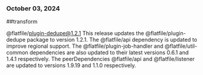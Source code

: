 ### October 03, 2024
##transform

@flatfile/plugin-dedupe@1.2.1
This release updates the @flatfile/plugin-dedupe package to version 1.2.1. The @flatfile/api dependency is updated to improve regional support. The @flatfile/plugin-job-handler and @flatfile/util-common dependencies are also updated to their latest versions 0.6.1 and 1.4.1 respectively. The peerDependencies @flatfile/api and @flatfile/listener are updated to versions 1.9.19 and 1.1.0 respectively.
